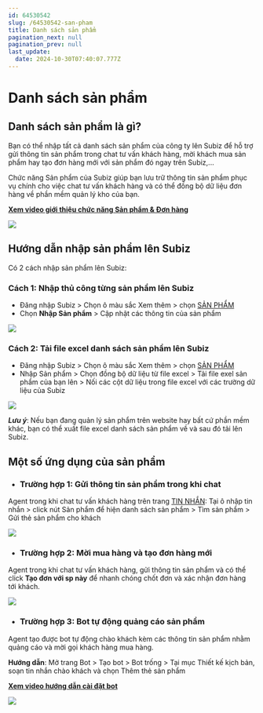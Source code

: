 ```yaml
---
id: 64530542
slug: /64530542-san-pham
title: Danh sách sản phẩm
pagination_next: null
pagination_prev: null
last_update:
  date: 2024-10-30T07:40:07.777Z
---
```


# Danh sách sản phẩm 

## Danh sách sản phẩm là gì?




Bạn có thể nhập tất cả danh sách sản phẩm của công ty lên Subiz để hỗ trợ gửi thông tin sản phẩm trong chat tư vấn khách hàng, mời khách mua sản phẩm hay tạo đơn hàng mới với sản phẩm đó ngay trên Subiz,...

Chức năng Sản phẩm của Subiz giúp bạn lưu trữ thông tin sản phẩm phục vụ chính cho việc chat tư vấn khách hàng và có thể đồng bộ dữ liệu đơn hàng về phần mềm quản lý kho của bạn.

<b>[Xem video giới thiệu chức năng Sản phẩm & Đơn hàng](https://www.youtube.com/watch?v=Wl658KCi_Ps)</b>




![](https://vcdn.subiz-cdn.com/file/fisgyrbdwjycifadugcz_acpxkgumifuoofoosble/unnamed.png)

## Hướng dẫn nhập sản phẩm lên Subiz




Có 2 cách nhập sản phẩm lên Subiz:
### Cách 1: Nhập thủ công từng sản phẩm lên Subiz


- Đăng nhập Subiz &gt; Chọn ô màu sắc Xem thêm &gt; chọn [SẢN PHẨM](https://app.subiz.com.vn/products)
- Chọn <b>Nhập Sản phẩm</b> &gt; Cập nhật các thông tin của sản phẩm


![](https://vcdn.subiz-cdn.com/file/fisgyrbedjggurkoicln_acpxkgumifuoofoosble/unnamed.png)

### Cách 2: Tải file excel danh sách sản phẩm lên Subiz


- Đăng nhập Subiz &gt; Chọn ô màu sắc Xem thêm &gt; chọn [SẢN PHẨM](https://app.subiz.com.vn/products)
- Nhập Sản phẩm &gt; Chọn đồng bộ dữ liệu từ file excel &gt; Tải file exel sản phẩm của bạn lên &gt; Nối các cột dữ liệu trong file excel với các trường dữ liệu của Subiz


![](https://vcdn.subiz-cdn.com/file/fisgyrdnrjupjernsscm_acpxkgumifuoofoosble/unnamed.png)




<b><i>Lưu ý</i></b>: Nếu bạn đang quản lý sản phẩm trên website hay bất cứ phần mềm khác, bạn có thể xuất file excel danh sách sản phẩm về và sau đó tải lên Subiz.
## Một số ứng dụng của sản phẩm


- ### Trường hợp 1: Gửi thông tin sản phẩm trong khi chat

Agent trong khi chat tư vấn khách hàng trên trang [TIN NHẮN](https://app.subiz.com.vn/convo): Tại ô nhập tin nhắn &gt; click nút Sản phẩm để hiện danh sách sản phẩm &gt; Tìm sản phẩm &gt; Gửi thẻ sản phẩm cho khách


![](https://vcdn.subiz-cdn.com/file/fisgyrbeoabajrjasopo_acpxkgumifuoofoosble/unnamed.png)


- ### Trường hợp 2: Mời mua hàng và tạo đơn hàng mới

Agent trong khi chat tư vấn khách hàng, gửi thông tin sản phẩm và có thể click <b>Tạo đơn với sp này</b> để nhanh chóng chốt đơn và xác nhận đơn hàng tới khách.


![](https://vcdn.subiz-cdn.com/file/fisgyrbetktjryezkwkf_acpxkgumifuoofoosble/unnamed.png)


- ### Trường hợp 3: Bot tự động quảng cáo sản phẩm

Agent tạo được bot tự động chào khách kèm các thông tin sản phẩm nhằm quảng cáo và mời gọi khách hàng mua hàng.

<b>Hướng dẫn</b>: Mở trang Bot &gt; Tạo bot &gt; Bot trống &gt; Tại mục Thiết kế kịch bản, soạn tin nhắn chào khách và chọn Thêm thẻ sản phẩm 

<b>[Xem video hướng dẫn cài đặt bot](https://www.youtube.com/watch?v=IvUPSEgX2_g)</b>


![](https://vcdn.subiz-cdn.com/file/fisgyrbeyaawsdlefxwm_acpxkgumifuoofoosble/unnamed.png)

























##